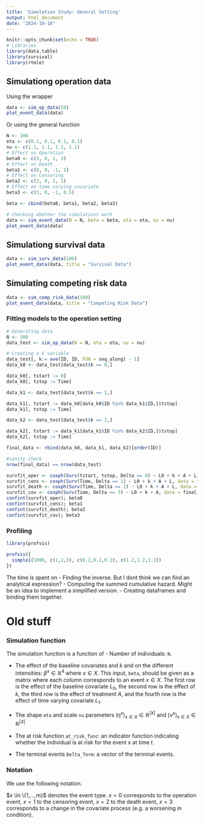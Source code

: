 ```yaml
---
title: 'Simulation Study: General Setting'
output: html_document
date: "2024-10-18"
---
```


```r
knitr::opts_chunk$set(echo = TRUE)
# Libraries
library(data.table)
library(survival)
library(rtmle)
```

## Simulationg operation data

Using the wrapper

```r
data <- sim_op_data(50)
plot_event_data(data) 
```

Or using the general function

```r
N <- 100
eta <- c(0.1, 0.1, 0.1, 0.1)
nu <- c(1.1, 1.1, 1.1, 1.1)
# Effect on Operation
beta0 <- c(3, 0, 1, 3)
# Effect on Death
beta1 <- c(0, 0, -1, 1)
# Effect on Censoring
beta2 <- c(3, 0, 1, 1)
# Effect on time varying covariate
beta3 <- c(3, 0, -1, 0.5)

beta <- cbind(beta0, beta1, beta2, beta3)

# Checking whether the simulations work
data <- sim_event_data(N = N, beta = beta, eta = eta, nu = nu)
plot_event_data(data) 
```

## Simulationg survival data

```r
data <- sim_surv_data(100)
plot_event_data(data, title = "Survival Data")
```


## Simulating competing risk data

```r
data <- sim_comp_risk_data(100)
plot_event_data(data, title = "Competing Risk Data")
```

### Fitting models to the operation setting

```r
# Generating data
N <- 300
data_test <- sim_op_data(N = N, eta = eta, nu = nu)

# Creating a k variable
data_test[, k:= ave(ID, ID, FUN = seq_along) - 1]
data_k0 <- data_test[data_test$k == 0,]

data_k0[, tstart := 0]
data_k0[, tstop := Time]

data_k1 <- data_test[data_test$k == 1,]

data_k1[, tstart := data_k0[data_k0$ID %in% data_k1$ID,]$tstop]
data_k1[, tstop := Time]

data_k2 <- data_test[data_test$k == 2,]

data_k2[, tstart := data_k1[data_k1$ID %in% data_k2$ID,]$tstop]
data_k2[, tstop := Time]

final_data <- rbind(data_k0, data_k1, data_k2)[order(ID)]

#sanity check
nrow(final_data) == nrow(data_test)

survfit_oper <- coxph(Surv(tstart, tstop, Delta == 0) ~ L0 + k + A + L, data = final_data, cluster = ID)
survfit_cens <- coxph(Surv(Time, Delta == 1) ~ L0 + k + A + L, data = final_data, cluster = ID)
survfit_death <- coxph(Surv(Time, Delta == 2) ~ L0 + k + A + L, data = final_data, cluster = ID)
survfit_cov <- coxph(Surv(Time, Delta == 3) ~ L0 + k + A, data = final_data, cluster = ID)
confint(survfit_oper); beta0
confint(survfit_cens); beta1
confint(survfit_death); beta2
confint(survfit_cov); beta3

```

### Profiling

```r
library(profvis)

profvis({
  simple1(1000, c(1,2,3), c(0.2,0.2,0.2), c(1.2,1.2,1.2))
})

```


The time is spent on
- Finding the inverse. But I dont think we can find an analytical expression? 
- Computing the summed cumulative hazard. Might be an idea to implement a simplified version.
- Creating dataframes and binding them together. 


# Old stuff

### Simulation function

The simulation function is a function of
- Number of individuals: `N`.

- The effect of the baseline covariates and $k$ and on the different intensities: $\beta^x \in \mathbb{R}^{4}$ where $x \in X$. This input, `beta`, should be given as a matrix where each column corresponds to an event $x \in X$. The first row is the effect of the baseline covariate $L_0$, the second row is the effect of $k$, the third row is the effect of treatment $A$, and the fourth row is the effect of time varying covariate $L_1$. 

- The shape `eta` and scale `nu` parameters $(\eta^x)_{x \in X} \in \mathbb{R}^{|X|}$ and $(\nu^x)_{x \in X} \in \mathbb{R}^{|X|}$

- The at risk function `at_risk_func`: an indicator function indicating whether the individual is at risk for the event $x$ at time $t$.

- The terminal events `Delta_Term`: a vector of the terminal events.



### Notation

We use the following notation. 

$x \in \{1,...,m}$ denotes the event type. $x=0$ corresponds to the operation event, $x=1$ to the censoring event, $x=2$ to the death event, $x = 3$ corresponds to a change in the covariate process (e.g. a worsening in condition). 
